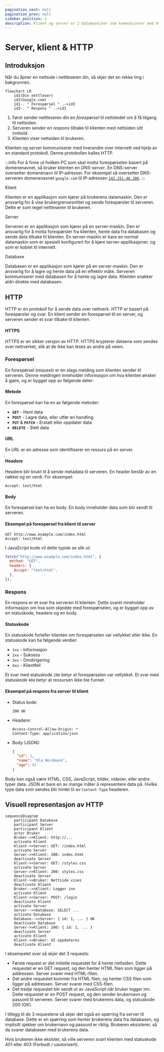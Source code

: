 ```yaml
---
pagination_next: null
pagination_prev: null
sidebar_position: 2
description: Klient og server er 2 datamaskiner som kommuniserer med hverandre over internett ved hjelp av en standard protokoll. Denne protokollen kalles HTTP.
---
```



# Server, klient & HTTP

## Introduksjon

Når du åpner en nettside i nettleseren din, så skjer det en rekke ting i bakgrunnen.

```mermaid
flowchart LR
    id1(Din nettleser)
    id3(Google.com)
    id1-. " Forespørsel " .->id3
    id3-. " Respons " .->id1
```

1. Først sender nettleseren din en _forespørsel_ til nettstedet om å få tilgang til nettsiden.
2. Serveren sender en _respons_ tilbake til klienten med nettsiden sitt innhold.
3. Klienten viser nettsiden til brukeren.

Klienten og server kommuniserer med hverandre over internett ved hjelp av en standard protokoll. Denne protokollen kalles HTTP.

:::info
For å finne ut hvilken PC som skal motta forespørselen basert på domenenavnet, så bruker klienten en _DNS-server_. En DNS-server oversetter domenenavn til IP-adresser. For eksempel så oversetter DNS-serveren domenenavnet `google.com` til IP-adressen [`142.251.46.206`](http://142.251.46.206).
:::

<IconTitle icon="computer">Klient</IconTitle>

Klienten er en applikasjon som kjører på brukerens datamaskin. Den er ansvarlig for å vise brukergrensesnittet og sende forespørsler til serveren.
Dette er som regel nettleseren til brukeren.

<IconTitle icon="server">Server</IconTitle>

Serveren er en applikasjon som kjører på en server-maskin. Den er ansvarlig for å motta forespørsler fra klienten, hente data fra databasen og sende data tilbake til klienten.
En server-maskin er bare en normal datamaskin som er spesielt konfigurert for å kjøre server-applikasjoner, og som er koblet til internett.

<IconTitle icon="database">Database</IconTitle>

Databasen er en applikasjon som kjører på en server-maskin. Den er ansvarlig for å lagre og hente data på en effektiv måte.
Serveren kommuniserer med databasen for å hente og lagre data. Klienten snakker aldri direkte med databasen.

## HTTP

HTTP er en _protokoll_ for å sende data over nettverk. HTTP er basert på forespørsler og svar. En klient sender en forespørsel til en server, og serveren sender et svar tilbake til klienten.

#### HTTPS

HTTPS er en sikker versjon av HTTP. HTTPS krypterer dataene som sendes over nettverket, slik at de ikke kan leses av andre på veien.

### Forespørsel

En forespørsel (request) er en slags melding som klienten sender til serveren. Denne meldingen inneholder informasjon om hva klienten ønsker å gjøre, og er bygget opp av følgende deler:

#### Metode

En forespørsel kan ha en av følgende metoder:

- **`GET`** - Hent data
- **`POST`** - Lagre data, eller utfør en handling
- **`PUT`** & **`PATCH`** - Erstatt eller oppdater data
- **`DELETE`** - Slett data

#### URL

En URL er en adresse som identifiserer en ressurs på en server.

#### Headere

Headere blir brukt til å sende metadata til serveren. En header består av en nøkkel og en verdi. For eksempel:

```http
Accept: text/html
```

#### Body

En forespørsel kan ha en body. En body inneholder data som blir sendt til serveren.

#### Eksempel på forespørsel fra klient til server

```http
GET http://www.example.com/index.html
Accept: text/html
```

I JavaScript kode vil dette typisk se slik ut:

```js
fetch("http://www.example.com/index.html", {
  method: "GET",
  headers: {
    Accept: "text/html",
  },
});
```

### Respons

En respons er et svar fra serveren til klienten. Dette svaret inneholder informasjon om hva som skjedde med forespørselen,
og er bygget opp av en statuskode, headere og en body.

#### Statuskode

En statuskode forteller klienten om forespørselen var vellykket eller ikke. En statuskode kan ha følgende verdier:

- `1xx` - Informasjon
- `2xx` - Suksess
- `3xx` - Omdirigering
- `4xx` - Klientfeil

Et svar med statuskode `200` betyr at forespørselen var vellykket. Et svar med statuskode `404` betyr at ressursen ikke ble funnet.

#### Eksempel på respons fra server til klient

- Status kode:

  ```http
  200 OK
  ```

- Headere:

  ```http
  Access-Control-Allow-Origin: *
  Content-Type: application/json
  ```

- Body (JSON):
  ```json
  {
    "id": 1,
    "name": "Ola Nordmann",
    "age": 42
  }
  ```

Body kan også være HTML, CSS, JavaScript, bilder, videoer, eller andre typer data. JSON er bare en av mange måter å representere data på.
Hvilke type data som sendes blir hintet til av `Content-Type` headeren.

## Visuell representasjon av HTTP

```mermaid
sequenceDiagram
    participant Database
    participant Server
    participant Klient
    actor Bruker
    Bruker->>Klient: http://...
    activate Klient
    Klient->>Server: GET: /index.html
    activate Server
    Server->>Klient: 200: index.html
    deactivate Server
    Klient->>Server: GET: /styles.css
    activate Server
    Server->>Klient: 200: styles.css
    deactivate Server
    Klient->>Bruker: Nettside vises
    deactivate Klient
    Bruker-->>Klient: Logger inn
    activate Klient
    Klient->>Server: POST: /login
    deactivate Klient
    activate Server
    Server-->>Database: SELECT ...
    activate Database
    Database-->>Server: { id: 1, ... } OK
    deactivate Database
    Server->>Klient: 200: { id: 1, ... }
    deactivate Server
    activate Klient
    Klient->>Bruker: UI oppdateres
    deactivate Klient
```

I eksempelet over så skjer det 3 requests:

- Første request er det initielle requestet for å hente nettsiden. Dette requestet er en GET request, og den henter HTML filen som ligger på addressen. Server svarer med HTML-filen.
- Det andre requestet kommer fra HTML filen, og henter CSS filen som ligger på addressen. Server svarer med CSS-filen.
- Det tredje requestet blir sendt ut av JavaScript når bruker logger inn. Dette requestet er en POST request, og den sender brukernavn og passord til serveren. Server svarer med brukerens data, og statuskode 200 (OK).

I tillegg til de 3 requestene så skjer det også en spørring fra server til database.
Dette er en spørring som henter brukerens data fra databasen, og implisitt sjekker om brukernavn og passord er riktig.
Brukeren eksisterer, så da svarer databasen med brukerens data.

Hvis brukeren ikke eksister, så ville serveren svart klienten med statuskode 401 eller 403 (Forbudt / uautorisert).

